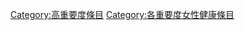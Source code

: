 {{Emptycat}}
{{Articles by Importance|topic=女性健康|project=女性健康|format=toc}}

[[Category:高重要度條目|Category:高重要度條目]]
[[Category:各重要度女性健康條目‎|Category:各重要度女性健康條目‎]]